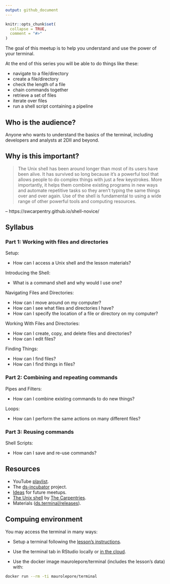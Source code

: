 ```yaml
---
output: github_document
---
```


```r
knitr::opts_chunk$set(
  collapse = TRUE,
  comment = "#>"
)
```

The goal of this meetup is to help you understand and use the power of your
terminal.

At the end of this series you will be able to do things like these:

* navigate to a file/directory
* create a file/directory
* check the length of a file
* chain commands together
* retrieve a set of files
* iterate over files
* run a shell script containing a pipeline

## Who is the audience?

Anyone who wants to understand the basics of the terminal, including developers
and analysts at 2DII and beyond.

## Why is this important?

> The Unix shell has been around longer than most of its users have been alive.
It has survived so long because it's a powerful tool that allows people to do
complex things with just a few keystrokes. More importantly, it helps them
combine existing programs in new ways and automate repetitive tasks so they
aren't typing the same things over and over again. Use of the shell is
fundamental to using a wide range of other powerful tools and computing
resources.

-- https://swcarpentry.github.io/shell-novice/

## Syllabus

### Part 1: Working with files and directories

Setup:

* How can I access a Unix shell and the lesson materials?

Introducing the Shell:

* What is a command shell and why would I use one?

Navigating Files and Directories:

* How can I move around on my computer? 
* How can I see what files and directories I have? 
* How can I specify the location of a file or directory on my computer?

Working With Files and Directories:

* How can I create, copy, and delete files and directories?
* How can I edit files?

Finding Things:

* How can I find files? 
* How can I find things in files?

### Part 2: Combining and repeating commands

Pipes and Filters:

* How can I combine existing commands to do new things?

Loops:

* How can I perform the same actions on many different files?

### Part 3: Reusing commands

Shell Scripts:

* How can I save and re-use commands?

## Resources

* YouTube [playlist](https://bit.ly/ds-incubator-videos).
* The
[ds-incubator](https://github.com/2DegreesInvesting/ds-incubator#ds-incubator)
project.
* [Ideas](https://bit.ly/dsi-ideas) for future meetups.
* [The Unix shell](https://swcarpentry.github.io/shell-novice/) by [The Carpentries](https://carpentries.org/).
* Materials
([ds.terminal/releases](https://github.com/2DegreesInvesting/ds.terminal/releases)).

## Compuing environment

You may access the terminal in many ways:

* Setup a terminal following the [lesson's instructions](https://swcarpentry.github.io/shell-novice/setup.html).

* Use the terminal tab in RStudio locally or [in the cloud](https://rstudio.cloud/).

* Use the docker image maurolepore/terminal (includes the lesson's data) with:

```bash
docker run --rm -ti maurolepore/terminal
```

